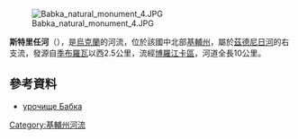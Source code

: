 [[Image:Babka_natural_monument_4.JPG|right]]

'''斯特里任河'''（{{lang-uk|Стрижень}}），是[[烏克蘭|烏克蘭]]的河流，位於該國中北部[[基輔州|基輔州]]，屬於[[茲德尼日河|茲德尼日河]]的右支流，發源自[[季布羅瓦_(博羅江卡區)|季布羅瓦]]以西2.5公里，流經[[博羅江卡區|博羅江卡區]]，河道全長10公里。

==參考資料==
* [http://www.deiko.gov.ua/index14-18.html урочище Бабка]{{dead link|date=2018年3月 |bot=InternetArchiveBot |fix-attempted=yes }}

{{DEFAULTSORT:Стрижень (притока Здвижа)}}
[[Category:基輔州河流|Category:基輔州河流]]


{{Ukraine-river-stub}}